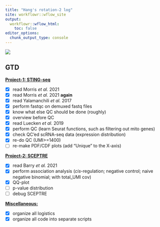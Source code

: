 ```yaml
---
title: "Hang's rotation-2 log"
site: workflowr::wflow_site
output:
  workflowr::wflow_html:
    toc: false
editor_options:
  chunk_output_type: console
---
```


![](https://raw.githubusercontent.com/chenh19/rotation2/main/analysis/images/header.jpg)

## GTD

[**Project-1: STING-seq**](https://chenh19.github.io/rotation2/project_1.html)

- [x] read Morris *et al.* 2021
- [x] read Morris *et al.* 2021 **again**
- [x] read Yalamanchili *et al.* 2017
- [x] perform fastqc on demuxed fastq files
- [x] know what else QC should be done (roughly)
- [x] overview before QC
- [x] read Luecken *et al.* 2019
- [x] perform QC (learn Seurat functions, such as filtering out mito genes)
- [x] check QC'ed scRNA-seq data (expression distribution)
- [x] re-do QC (UMI>=1400)
- [ ] re-make PDF/CDF plots (add "Unique" to the X-axis)

[**Project-2: SCEPTRE**](https://chenh19.github.io/rotation2/project_2.html)

- [x] read Barry *et al.* 2021
- [x] perform association analysis (*cis*-regulation; negative control; naive negative binomial; with total_UMI cov)
- [x] QQ-plot
- [ ] p-value distribution
- [ ] debug SCEPTRE

[**Miscellaneous:**](https://chenh19.github.io/rotation2/misc.html)

- [x] organize all logistics
- [x] organize all code into separate scripts
